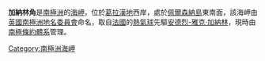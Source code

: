 {{unreferenced|time=2013-10-27T08:50:55+00:00}}
{{coord|64|41|S|62|10|W|source:GNIS|display=title}}

'''加納林角'''是[[南極洲|南極洲]]的[[海岬|海岬]]，位於[[葛拉漢地|葛拉漢地]]西岸，處於[[佩爾森納島|佩爾森納島]]東南面，該海岬由[[英國南極洲地名委員會|英國南極洲地名委員會]]命名，取自[[法國|法國]]的[[熱氣球|熱氣球]]先驅[[安德烈-雅克·加納林|安德烈-雅克·加納林]]，現時由[[南極條約體系|南極條約體系]]管理。

{{DEFAULTSORT:Garnerin Point}}
[[Category:南極洲海岬|Category:南極洲海岬]]


{{DancoCoast-geo-stub}}